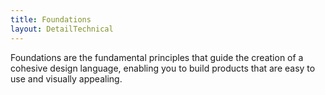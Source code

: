 ```yaml
---
title: Foundations
layout: DetailTechnical
---
```


Foundations are the fundamental principles that guide the creation of a cohesive design language, enabling you to build products that are easy to use and visually appealing.
